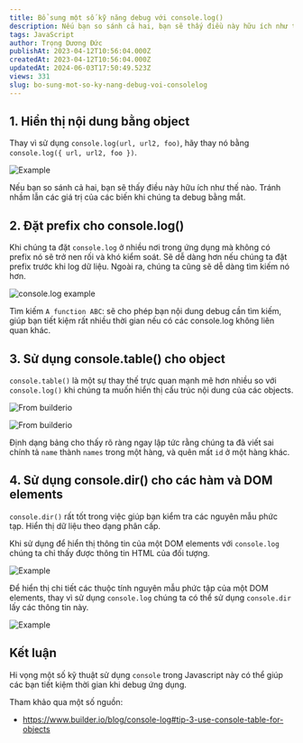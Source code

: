```yaml
---
title: Bổ sung một số kỹ năng debug với console.log() 
description: Nếu bạn so sánh cả hai, bạn sẽ thấy điều này hữu ích như thế nào. Tránh nhầm lẫn các giá trị của các biến khi chúng ta debug bằng mắt.
tags: JavaScript
author: Trọng Dương Đức
publishAt: 2023-04-12T10:56:04.000Z
createdAt: 2023-04-12T10:56:04.000Z
updatedAt: 2024-06-03T17:50:49.523Z
views: 331
slug: bo-sung-mot-so-ky-nang-debug-voi-consolelog
---
```


## 1. Hiển thị nội dung bằng object
Thay vì sử dụng `console.log(url, url2, foo)`, hãy thay nó bằng `console.log({ url, url2, foo })`.

![Example](https://res.cloudinary.com/xskill/image/upload/v1681232203/codestus/CleanShot_2023-04-11_at_23.56.28_2x_vlx4ib.png)

Nếu bạn so sánh cả hai, bạn sẽ thấy điều này hữu ích như thế nào. Tránh nhầm lẫn các giá trị của các biến khi chúng ta debug bằng mắt.

## 2. Đặt prefix cho console.log()
Khi chúng ta đặt `console.log` ở nhiều nơi trong ứng dụng mà không có prefix nó sẽ trở nen rối và khó kiểm soát. Sẽ dễ dàng hơn nếu chúng ta đặt prefix trước khi log dữ liệu. Ngoài ra, chúng ta cũng sẽ dễ dàng tìm kiếm nó hơn.

![console.log example](https://res.cloudinary.com/xskill/image/upload/v1681231402/codestus/CleanShot_2023-04-11_at_23.43.00_2x_uzdi5d.png)

Tìm kiếm `A function ABC`: sẽ cho phép bạn nội dung debug cần tìm kiếm, giúp bạn tiết kiệm rất nhiều thời gian nếu có các console.log không liên quan khác.


## 3. Sử dụng console.table() cho object
`console.table()` là một sự thay thế trực quan mạnh mẽ hơn nhiều so với `console.log()` khi chúng ta muốn hiển thị cấu trúc nội dung của các objects.

![From builderio](https://res.cloudinary.com/xskill/image/upload/v1681231562/codestus/assets_2FYJIGb4i01jvw0SRdL5Bt_2F441fd8a98dba4b2ab4316031bbd1d5a7_xnagtv.jpg)

![From builderio](https://res.cloudinary.com/xskill/image/upload/v1681231568/codestus/assets_2FYJIGb4i01jvw0SRdL5Bt_2F9b02b958f23143e887add524f5b6e1c8_j07x4e.jpg)

Định dạng bảng cho thấy rõ ràng ngay lập tức rằng chúng ta đã viết sai chính tả `name` thành `names` trong một hàng, và quên mất `id` ở một hàng khác.

## 4. Sử dụng console.dir() cho các hàm và DOM elements
`console.dir()` rất tốt trong việc giúp bạn kiểm tra các nguyên mẫu phức tạp. Hiển thị dữ liệu theo dạng phân cấp.

Khi sử dụng để hiển thị thông tin của một DOM elements với `console.log` chúng ta chỉ thấy được thông tin HTML của đối tượng.

![Example](https://res.cloudinary.com/xskill/image/upload/v1681231947/codestus/CleanShot_2023-04-11_at_23.52.15_2x_fl3x0p.png)

Để hiển thị chi tiết các thuộc tính nguyên mẫu phức tập của một DOM elements, thay vì sử dụng `console.log` chúng ta có thể sử dụng `console.dir` lấy các thông tin này.

![Example](https://res.cloudinary.com/xskill/image/upload/v1681232053/codestus/CleanShot_2023-04-11_at_23.54.05_2x_nscdhu.png)

## Kết luận
Hi vọng một số kỹ thuật sử dụng `console` trong Javascript này có thể giúp các bạn tiết kiệm thời gian khi debug ứng dụng.

Tham khảo qua một số nguồn:
- https://www.builder.io/blog/console-log#tip-3-use-console-table-for-objects
      